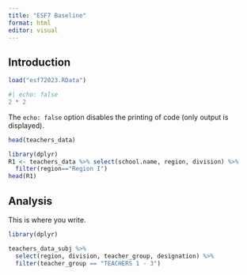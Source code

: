 ```yaml
---
title: "ESF7 Baseline"
format: html
editor: visual
---
```


## Introduction

```r
load("esf72023.RData")
```

```r
#| echo: false
2 * 2
```

The `echo: false` option disables the printing of code (only output is displayed).

```r

head(teachers_data)
```

```r
library(dplyr)
R1 <- teachers_data %>% select(school.name, region, division) %>% 
  filter(region=="Region I")
head(R1)
```

## Analysis

This is where you write.

```r
library(dplyr)

teachers_data_subj %>%
  select(region, division, teacher_group, designation) %>%
  filter(teacher_group == "TEACHERS 1 - 3")
```
